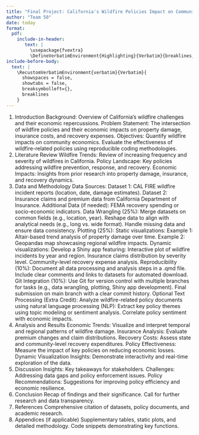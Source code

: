 ```yaml
---
title: "Final Project: California's Wildfire Policies Impact on Community Economics Focus: Property Damage, Insurance Costs, and Recovery Expenses"
author: "Team 50"
date: today
format: 
  pdf:
    include-in-header: 
       text: |
         \usepackage{fvextra}
         \DefineVerbatimEnvironment{Highlighting}{Verbatim}{breaklines,commandchars=\\\{\}}
include-before-body:
  text: |
    \RecustomVerbatimEnvironment{verbatim}{Verbatim}{
      showspaces = false,
      showtabs = false,
      breaksymbolleft={},
      breaklines
    }
---
```

1. Introduction
Background: Overview of California’s wildfire challenges and their economic repercussions.
Problem Statement: The intersection of wildfire policies and their economic impacts on property damage, insurance costs, and recovery expenses.
Objectives:
Quantify wildfire impacts on community economics.
Evaluate the effectiveness of wildfire-related policies using reproducible coding methodologies.
2. Literature Review
Wildfire Trends: Review of increasing frequency and severity of wildfires in California.
Policy Landscape: Key policies addressing wildfire prevention, response, and recovery.
Economic Impacts: Insights from prior research into property damage, insurance, and recovery dynamics.
3. Data and Methodology
Data Sources:
Dataset 1: CAL FIRE wildfire incident reports (location, date, damage estimates).
Dataset 2: Insurance claims and premium data from California Department of Insurance.
Additional Data (if needed): FEMA recovery spending or socio-economic indicators.
Data Wrangling (25%):
Merge datasets on common fields (e.g., location, year).
Reshape data to align with analytical needs (e.g., long vs. wide format).
Handle missing data and ensure data consistency.
Plotting (25%):
Static visualizations:
Example 1: Altair-based trend analysis of property damage over time.
Example 2: Geopandas map showcasing regional wildfire impacts.
Dynamic visualizations:
Develop a Shiny app featuring:
Interactive plot of wildfire incidents by year and region.
Insurance claims distribution by severity level.
Community-level recovery expense analysis.
Reproducibility (10%):
Document all data processing and analysis steps in a .qmd file.
Include clear comments and links to datasets for automated download.
Git Integration (10%):
Use Git for version control with multiple branches for tasks (e.g., data wrangling, plotting, Shiny app development).
Final submission on main branch with a clear commit history.
Optional Text Processing (Extra Credit):
Analyze wildfire-related policy documents using natural language processing (NLP):
Extract key policy themes using topic modeling or sentiment analysis.
Correlate policy sentiment with economic impacts.
4. Analysis and Results
Economic Trends:
Visualize and interpret temporal and regional patterns of wildfire damage.
Insurance Analysis:
Evaluate premium changes and claim distributions.
Recovery Costs:
Assess state and community-level recovery expenditures.
Policy Effectiveness:
Measure the impact of key policies on reducing economic losses.
Dynamic Visualization Insights:
Demonstrate interactivity and real-time exploration of the data.
5. Discussion
Insights: Key takeaways for stakeholders.
Challenges: Addressing data gaps and policy enforcement issues.
Policy Recommendations:
Suggestions for improving policy efficiency and economic resilience.
6. Conclusion
Recap of findings and their significance.
Call for further research and data transparency.
7. References
Comprehensive citation of datasets, policy documents, and academic research.
8. Appendices (if applicable)
Supplementary tables, static plots, and detailed methodology.
Code snippets demonstrating key functions.